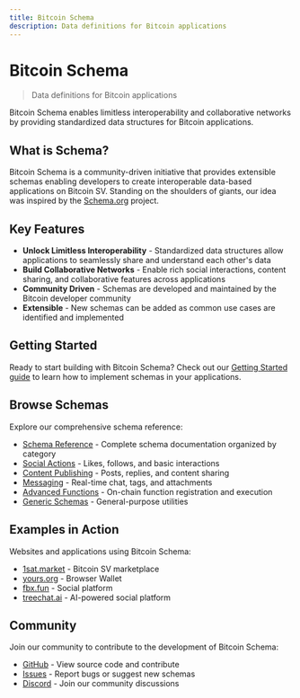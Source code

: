 ```yaml
---
title: Bitcoin Schema
description: Data definitions for Bitcoin applications
---
```


# Bitcoin Schema

> Data definitions for Bitcoin applications

Bitcoin Schema enables limitless interoperability and collaborative networks by providing standardized data structures for Bitcoin applications.

## What is Schema?

Bitcoin Schema is a community-driven initiative that provides extensible schemas enabling developers to create interoperable data-based applications on Bitcoin SV. Standing on the shoulders of giants, our idea was inspired by the [Schema.org](https://schema.org) project.

## Key Features

- **Unlock Limitless Interoperability** - Standardized data structures allow applications to seamlessly share and understand each other's data
- **Build Collaborative Networks** - Enable rich social interactions, content sharing, and collaborative features across applications
- **Community Driven** - Schemas are developed and maintained by the Bitcoin developer community
- **Extensible** - New schemas can be added as common use cases are identified and implemented

## Getting Started

Ready to start building with Bitcoin Schema? Check out our [Getting Started guide](/docs/getting-started) to learn how to implement schemas in your applications.

## Browse Schemas

Explore our comprehensive schema reference:

- [Schema Reference](/docs/schemas) - Complete schema documentation organized by category
- [Social Actions](/docs/schemas/social-actions) - Likes, follows, and basic interactions
- [Content Publishing](/docs/schemas/content) - Posts, replies, and content sharing
- [Messaging](/docs/schemas/messaging) - Real-time chat, tags, and attachments
- [Advanced Functions](/docs/schemas/advanced) - On-chain function registration and execution
- [Generic Schemas](/docs/schemas/generic) - General-purpose utilities

## Examples in Action

Websites and applications using Bitcoin Schema:

- [1sat.market](https://1sat.market) - Bitcoin SV marketplace
- [yours.org](https://yours.org) - Browser Wallet
- [fbx.fun](https://fbx.fun) - Social platform
- [treechat.ai](https://treechat.ai) - AI-powered social platform

## Community

Join our community to contribute to the development of Bitcoin Schema:

- [GitHub](https://github.com/b-open-io/bitcoinschema) - View source code and contribute
- [Issues](https://github.com/b-open-io/bitcoinschema/issues) - Report bugs or suggest new schemas
- [Discord](https://discord.gg/vqj6wpKeEn) - Join our community discussions